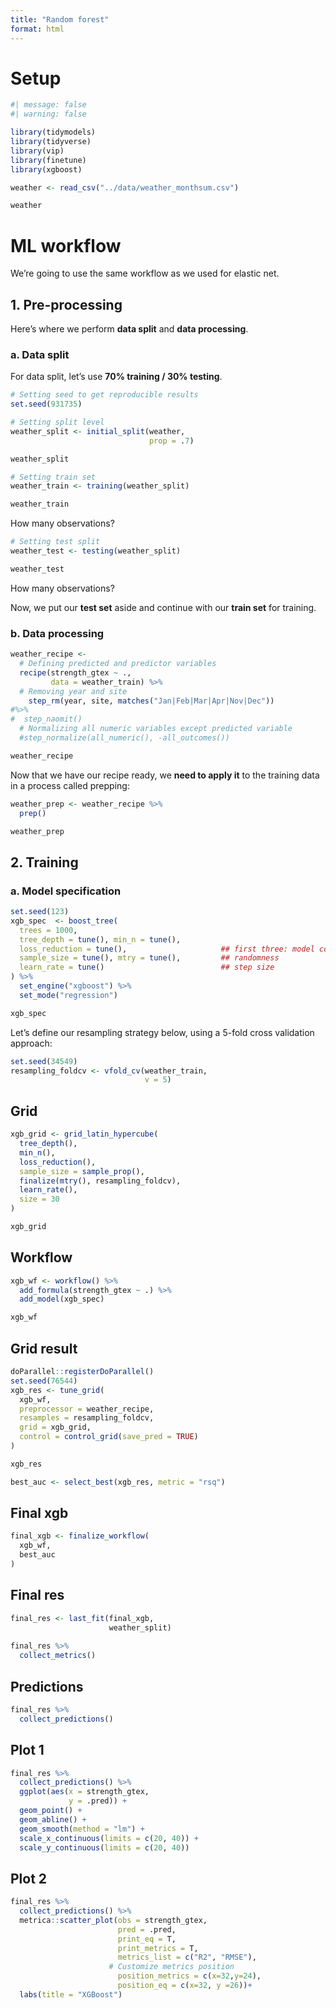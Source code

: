 ```yaml
---
title: "Random forest"
format: html
---
```


# Setup  
```r
#| message: false
#| warning: false

library(tidymodels)
library(tidyverse)
library(vip)
library(finetune)
library(xgboost)
```


```r
weather <- read_csv("../data/weather_monthsum.csv")

weather
```

# ML workflow  
We're going to use the same workflow as we used for elastic net.   

## 1. Pre-processing  
Here's where we perform **data split** and **data processing**.  

### a. Data split  
For data split, let's use **70% training / 30% testing**.

```r
# Setting seed to get reproducible results  
set.seed(931735)

# Setting split level  
weather_split <- initial_split(weather, 
                               prop = .7)

weather_split
```


```r
# Setting train set 
weather_train <- training(weather_split)

weather_train
```
How many observations?

```r
# Setting test split
weather_test <- testing(weather_split)

weather_test
```
How many observations?  

Now, we put our **test set** aside and continue with our **train set** for training.  

  
### b. Data processing  

```r
weather_recipe <-
  # Defining predicted and predictor variables
  recipe(strength_gtex ~ .,
         data = weather_train) %>%
  # Removing year and site  
    step_rm(year, site, matches("Jan|Feb|Mar|Apr|Nov|Dec")) 
#%>%
#  step_naomit()
  # Normalizing all numeric variables except predicted variable
  #step_normalize(all_numeric(), -all_outcomes())

weather_recipe
```

Now that we have our recipe ready, we **need to apply it** to the training data in a process called prepping:

```r
weather_prep <- weather_recipe %>%
  prep()

weather_prep
```

## 2. Training  
### a. Model specification  
  
```r
set.seed(123)
xgb_spec  <- boost_tree(
  trees = 1000,
  tree_depth = tune(), min_n = tune(),
  loss_reduction = tune(),                     ## first three: model complexity
  sample_size = tune(), mtry = tune(),         ## randomness
  learn_rate = tune()                          ## step size
) %>%
  set_engine("xgboost") %>%
  set_mode("regression")

xgb_spec
```


Let's define our resampling strategy below, using a 5-fold cross validation approach:  
```r
set.seed(34549)
resampling_foldcv <- vfold_cv(weather_train, 
                              v = 5)
```

## Grid

```r
xgb_grid <- grid_latin_hypercube(
  tree_depth(),
  min_n(),
  loss_reduction(),
  sample_size = sample_prop(),
  finalize(mtry(), resampling_foldcv),
  learn_rate(),
  size = 30
)

xgb_grid
```

## Workflow
```r
xgb_wf <- workflow() %>%
  add_formula(strength_gtex ~ .) %>%
  add_model(xgb_spec)

xgb_wf
```

## Grid result
```r
doParallel::registerDoParallel()
set.seed(76544)
xgb_res <- tune_grid(
  xgb_wf,
  preprocessor = weather_recipe, 
  resamples = resampling_foldcv,
  grid = xgb_grid,
  control = control_grid(save_pred = TRUE)
)

xgb_res

best_auc <- select_best(xgb_res, metric = "rsq")
```

## Final xgb
```r
final_xgb <- finalize_workflow(
  xgb_wf,
  best_auc
)
```

## Final res
```r
final_res <- last_fit(final_xgb, 
                      weather_split)
  
final_res %>% 
  collect_metrics()
```

## Predictions
```r
final_res %>% 
  collect_predictions()
```

## Plot 1
```r
final_res %>%
  collect_predictions() %>%
  ggplot(aes(x = strength_gtex,
             y = .pred)) +
  geom_point() +
  geom_abline() +
  geom_smooth(method = "lm") +
  scale_x_continuous(limits = c(20, 40)) +
  scale_y_continuous(limits = c(20, 40))
```

## Plot 2
```r
final_res %>%
  collect_predictions() %>%
  metrica::scatter_plot(obs = strength_gtex,
                        pred = .pred,
                        print_eq = T,
                        print_metrics = T,
                        metrics_list = c("R2", "RMSE"),
                      # Customize metrics position
                        position_metrics = c(x=32,y=24),
                        position_eq = c(x=32, y =26))+
  labs(title = "XGBoost")


```